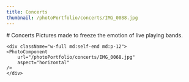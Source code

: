 ```yaml
---
title: Concerts
thumbnail: /photoPortfolio/concerts/IMG_0088.jpg
---
```


<section className="intro">
# Concerts
Pictures made to freeze the emotion of live playing bands.
</section>

<PhotoComponent 
	url="/photoPortfolio/concerts/IMG_0267.jpg"
	aspect="horizontal"
/>

<div className="min-w-full h-full md:gap-8 gap-4 flex md:flex-row flex-col md:p-12 ">

<PhotoComponent 
	url="/photoPortfolio/concerts/IMG_0088.jpg"
	aspect="horizontal"
/>
</div>

<div className="min-w-full h-full gap-4 flex md:flex-row flex-col ">
	<div className="w-full md:p-0">
	<PhotoComponent 
		url="/photoPortfolio/concerts/IMG_0422.jpg"
		aspect="horizontal"
	/>
	</div>

	<div className="w-full md:self-end md:p-12">
	<PhotoComponent 
		url="/photoPortfolio/concerts/IMG_0068.jpg"
		aspect="horizontal"
	/>
	</div>
</div>

<PhotoComponent 
	url="/photoPortfolio/concerts/IMG_0461.jpg"
	aspect="horizontal"
/>
